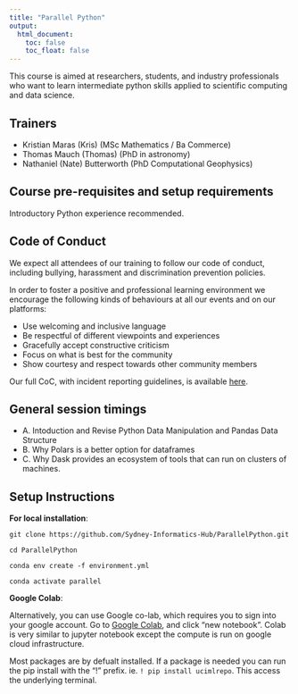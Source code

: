 ```yaml
---
title: "Parallel Python"
output:
  html_document:
    toc: false
    toc_float: false
---
```



This course is aimed at researchers, students, and industry professionals who want to learn intermediate python skills applied to scientific computing and data science.


## Trainers
* Kristian Maras (Kris) (MSc Mathematics / Ba Commerce) 
* Thomas Mauch (Thomas) (PhD in astronomy)
* Nathaniel (Nate) Butterworth (PhD Computational Geophysics)



## Course pre-requisites and setup requirements

Introductory Python experience recommended. 


## Code of Conduct
We expect all attendees of our training to follow our code of conduct, including bullying, harassment and discrimination prevention policies.

In order to foster a positive and professional learning environment we encourage the following kinds of behaviours at all our events and on our platforms:

* Use welcoming and inclusive language
* Be respectful of different viewpoints and experiences
* Gracefully accept constructive criticism
* Focus on what is best for the community
* Show courtesy and respect towards other community members

Our full CoC, with incident reporting guidelines, is available [here](https://sydney-informatics-hub.github.io/codeofconduct/).


## General session timings

* A. Intoduction and Revise Python Data Manipulation and Pandas Data Structure
* B. Why Polars is a better option for dataframes
* C. Why Dask provides an ecosystem of tools that can run on clusters of machines.


## Setup Instructions

**For local installation**:

`git clone https://github.com/Sydney-Informatics-Hub/ParallelPython.git`

`cd ParallelPython`

`conda env create -f environment.yml`

`conda activate parallel`

**Google Colab**:

Alternatively, you can use Google co-lab, which requires you to sign into your google account. Go to [Google Colab](https://colab.research.google.com/), and click "new notebook". Colab is very similar to jupyter notebook except the compute is run on google cloud infrastructure. 

Most packages are by defualt installed. If a package is needed you can run the pip install with the "!" prefix. ie. `! pip install ucimlrepo`. This access the underlying terminal.



